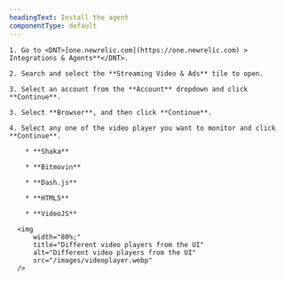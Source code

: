 ```yaml
---
headingText: Install the agent
componentType: default
---
```


    1. Go to <DNT>[one.newrelic.com](https://one.newrelic.com) > Integrations & Agents**</DNT>.
    
    2. Search and select the **Streaming Video & Ads** tile to open.

    3. Select an account from the **Account** dropdown and click **Continue**.

    3. Select **Browser**, and then click **Continue**.

    4. Select any one of the video player you want to monitor and click **Continue**.

        * **Shaka**

        * **Bitmovin**

        * **Dash.js**

        * **HTML5**

        * **VideoJS**

      <img
          width="80%;"
          title="Different video players from the UI"
          alt="Different video players from the UI"
          src="/images/videoplayer.webp"
      />
      